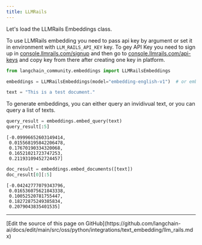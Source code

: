 ```yaml
---
title: LLMRails
---
```


Let's load the LLMRails Embeddings class.

To use LLMRails embedding you need to pass api key by argument or set it in environment with `LLM_RAILS_API_KEY` key.
To gey API Key you need to sign up in [console.llmrails.com/signup](https://console.llmrails.com/signup) and then go to [console.llmrails.com/api-keys](https://console.llmrails.com/api-keys) and copy key from there after creating one key in platform.

```python
from langchain_community.embeddings import LLMRailsEmbeddings
```

```python
embeddings = LLMRailsEmbeddings(model="embedding-english-v1")  # or embedding-multi-v1
```

```python
text = "This is a test document."
```

To generate embeddings, you can either query an invidivual text, or you can query a list of texts.

```python
query_result = embeddings.embed_query(text)
query_result[:5]
```

```output
[-0.09996652603149414,
 0.015568195842206478,
 0.17670190334320068,
 0.16521021723747253,
 0.21193109452724457]
```

```python
doc_result = embeddings.embed_documents([text])
doc_result[0][:5]
```

```output
[-0.04242777079343796,
 0.016536075621843338,
 0.10052520781755447,
 0.18272875249385834,
 0.2079043835401535]
```

---

<Callout icon="pen-to-square" iconType="regular">
  [Edit the source of this page on GitHub](https://github.com/langchain-ai/docs/edit/main/src/oss/python/integrations/text_embedding/llm_rails.mdx)
</Callout>
